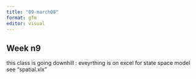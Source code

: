 ```yaml
---
title: "09-march08"
format: gfm
editor: visual
---
```


## Week n9 

this class is going downhill : eveyrthing is on excel for state space model
see "spatial.xlx"


